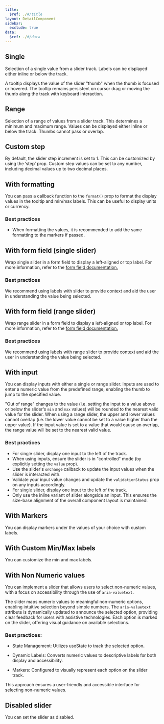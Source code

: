 ```yaml
---
title:
  $ref: ./#/title
layout: DetailComponent
sidebar:
  exclude: true
data:
  $ref: ./#/data
---
```


<LivePreviewControls>
<LivePreview componentName="slider" exampleName="Single">

## Single

Selection of a single value from a slider track. Labels can be displayed either inline or below the track.

A tooltip displays the value of the slider "thumb" when the thumb is focused or hovered. The tooltip remains persistent on cursor drag or moving the thumb along the track with keyboard interaction.

</LivePreview>

<LivePreview componentName="slider" exampleName="Range">

## Range

Selection of a range of values from a slider track. This determines a minimum and maximum range. Values can be displayed either inline or below the track. Thumbs cannot pass or overlap.

</LivePreview>

<LivePreview componentName="slider" exampleName="CustomStep">

## Custom step

By default, the slider step increment is set to 1. This can be customized by using the ‘step’ prop. Custom step values can be set to any number, including decimal values up to two decimal places.

</LivePreview>

<LivePreview componentName="slider" exampleName="WithFormatting">

## With formatting

You can pass a callback function to the `format()` prop to format the display values in the tooltip and min/max labels. This can be useful to display units or currency.

### Best practices

- When formatting the values, it is recommended to add the same formatting to the markers if passed.

</LivePreview>

<LivePreview componentName="slider" exampleName="WithFormFieldSingle">

## With form field (single slider)

Wrap single slider in a form field to display a left-aligned or top label. For more information, refer to the [form field documentation.](/salt/components/form-field/examples)

### Best practices

We recommend using labels with slider to provide context and aid the user in understanding the value being selected.

</LivePreview>

<LivePreview componentName="slider" exampleName="WithFormFieldRange">

## With form field (range slider)

Wrap range slider in a form field to display a left-aligned or top label. For more information, refer to the [form field documentation.](/salt/components/form-field/examples)

### Best practices

We recommend using labels with range slider to provide context and aid the user in understanding the value being selected.

</LivePreview>

<LivePreview componentName="slider" exampleName="WithInput">

## With input

You can display inputs with either a single or range slider. Inputs are used to enter a numeric value from the predefined range, enabling the thumb to jump to the specified value.

"Out of range" changes to the value (i.e. setting the input to a value above or below the slider's `min` and `max` values) will be rounded to the nearest valid value for the slider. When using a range slider, the upper and lower values cannot overlap (i.e. the lower value cannot be set to a value higher than the upper value). If the input value is set to a value that would cause an overlap, the range value will be set to the nearest valid value.

### Best practices

- For single slider, display one input to the left of the track.
- When using inputs, ensure the slider is in "controlled" mode (by explicitly setting the `value` prop).
- Use the slider's `onChange` callback to update the input values when the slider is interacted with.
- Validate your input value changes and update the `validationStatus` prop on any inputs accordingly.
- For single slider, display one input to the left of the track.
- Only use the inline variant of slider alongside an input. This ensures the size-base alignment of the overall component layout is maintained.

</LivePreview>

<LivePreview componentName="slider" exampleName="WithMarkers">

## With Markers

You can display markers under the values of your choice with custom labels.

</LivePreview>

<LivePreview componentName="slider" exampleName="WithCustomLabels">

## With Custom Min/Max labels

You can customize the min and max labels.

</LivePreview>

<LivePreview componentName="slider" exampleName="WithNonNumericValues">

## With Non Numeric values

You can implement a slider that allows users to select non-numeric values, with a focus on accessibility through the use of `aria-valuetext`.

The slider maps numeric values to meaningful non-numeric options, enabling intuitive selection beyond simple numbers. The `aria-valuetext` attribute is dynamically updated to announce the selected option, providing clear feedback for users with assistive technologies. Each option is marked on the slider, offering visual guidance on available selections.

### Best practices:

- State Management: Utilizes useState to track the selected option.

- Dynamic Labels: Converts numeric values to descriptive labels for both display and accessibility.

- Markers: Configured to visually represent each option on the slider track.

This approach ensures a user-friendly and accessible interface for selecting non-numeric values.

</LivePreview>

<LivePreview componentName="slider" exampleName="Disabled">

## Disabled slider

You can set the slider as disabled.

</LivePreview>
</LivePreviewControls>
